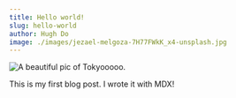 ```yaml
---
title: Hello world!
slug: hello-world
author: Hugh Do
image: ./images/jezael-melgoza-7H77FWkK_x4-unsplash.jpg
---
```


![A beautiful pic of Tokyooooo.](./images/jezael-melgoza-7H77FWkK_x4-unsplash.jpg)

This is my first blog post. I wrote it with MDX!
